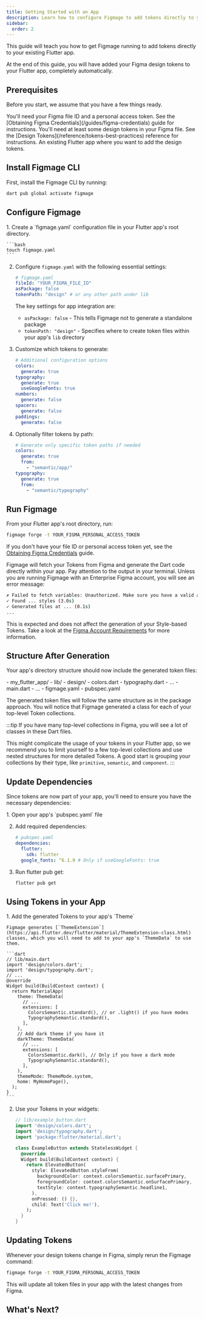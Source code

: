 ```yaml
---
title: Getting Started with an App
description: Learn how to configure Figmage to add tokens directly to your existing Flutter app.
sidebar:
  order: 2
---
```



This guide will teach you how to get Figmage running to add tokens directly to your existing Flutter app.

At the end of this guide, you will have added your Figma design tokens to your Flutter app, completely automatically.

<LinkCard 
    title='📦 Generate a Package Instead' 
    description='Figmage also supports generating a standalone design package.'
    href="/guides/getting-started"
/>

## Prerequisites

Before you start, we assume that you have a few things ready.

<Card title="Figma Credentials" icon="seti:figma" >
You'll need your Figma file ID and a personal access token.
See the [Obtaining Figma Credentials](/guides/figma-credentials) guide for instructions.
</Card>

<Card title="Design Tokens" icon="open-book" >
You'll need at least some design tokens in your Figma file.
See the [Design Tokens](/reference/tokens-best-practices) reference for instructions.
</Card>

<Card title="Flutter App" icon="rocket">
An existing Flutter app where you want to add the design tokens.
</Card>

## Install Figmage CLI

First, install the Figmage CLI by running:

```bash
dart pub global activate figmage
```

## Configure Figmage

<Steps>
1. Create a `figmage.yaml` configuration file in your Flutter app's root directory.

    ```bash
    touch figmage.yaml
    ```

2. Configure `figmage.yaml` with the following essential settings:

    ```yaml
    # figmage.yaml
    fileId: "YOUR_FIGMA_FILE_ID"
    asPackage: false
    tokenPath: "design" # or any other path under lib
    ```

    The key settings for app integration are:
    - `asPackage: false` - This tells Figmage not to generate a standalone package
    - `tokenPath: "design"` - Specifies where to create token files within your app's `lib` directory

3. Customize which tokens to generate:

    ```yaml
    # Additional configuration options
    colors:
      generate: true
    typography:
      generate: true
      useGoogleFonts: true
    numbers:
      generate: false
    spacers:
      generate: false
    paddings:
      generate: false
    ```

4. Optionally filter tokens by path:

    ```yaml
    # Generate only specific token paths if needed
    colors:
      generate: true
      from:
        - "semantic/app/"
    typography:
      generate: true
      from:
        - "semantic/typography"
    ```
</Steps>

## Run Figmage

From your Flutter app's root directory, run:

```bash
figmage forge -t YOUR_FIGMA_PERSONAL_ACCESS_TOKEN
```

If you don't have your file ID or personal access token yet, see the [Obtaining Figma Credentials](/guides/figma-credentials) guide.

Figmage will fetch your Tokens from Figma and generate the Dart code directly within your app.
Pay attention to the output in your terminal.
Unless you are running Figmage with an Enterprise Figma account, you will see an error message:
```bash {1}
✗ Failed to fetch variables: Unauthorized. Make sure you have a valid access token that can access the file and that you are a Figma Enterprise team member. (0.7s)
✓ Found ... styles (3.0s)
✓ Generated files at ... (0.1s)
...
```
This is expected and does not affect the generation of your Style-based Tokens.
Take a look at the [Figma Account Requirements](/reference/account-requirements) for more information.

## Structure After Generation

Your app's directory structure should now include the generated token files:

<FileTree>
- my_flutter_app/
  - lib/
    - design/
      - colors.dart
      - typography.dart
      - ...
    - main.dart
    - ...
  - figmage.yaml
  - pubspec.yaml
</FileTree>

The generated token files will follow the same structure as in the package approach. You will notice that Figmage generated a class for each of your top-level Token collections.

:::tip
If you have many top-level collections in Figma, you will see a lot of classes in these Dart files.

This might complicate the usage of your tokens in your Flutter app, so we recommend you to limit yourself to
a few top-level collections and use nested structures for more detailed Tokens.
A good start is grouping your collections by their type, like `primitive`, `semantic`, and `component`.
:::

## Update Dependencies

Since tokens are now part of your app, you'll need to ensure you have the necessary dependencies:

<Steps>
1. Open your app's `pubspec.yaml` file

2. Add required dependencies:

    ```yaml
    # pubspec.yaml
    dependencies:
      flutter:
        sdk: flutter
      google_fonts: ^6.1.0 # Only if useGoogleFonts: true
    ```

3. Run flutter pub get:

    ```bash
    flutter pub get
    ```
</Steps>

## Using Tokens in your App

<Steps>
1. Add the generated Tokens to your app's `Theme`

    Figmage generates [`ThemeExtension`](https://api.flutter.dev/flutter/material/ThemeExtension-class.html)
    classes, which you will need to add to your app's `ThemeData` to use them.

    ```dart
    // lib/main.dart
    import 'design/colors.dart';
    import 'design/typography.dart';
    // ...
    @override
    Widget build(BuildContext context) {
      return MaterialApp(
        theme: ThemeData(
          // ...
          extensions: [
            ColorsSemantic.standard(), // or .light() if you have modes
            TypographySemantic.standard(),
          ],
        ),
        // Add dark theme if you have it
        darkTheme: ThemeData(
          // ...
          extensions: [
            ColorsSemantic.dark(), // Only if you have a dark mode
            TypographySemantic.standard(),
          ],
        ),
        themeMode: ThemeMode.system,
        home: MyHomePage(),
      );
    }
    ```

2. Use your Tokens in your widgets:

    ```dart
    // lib/example_button.dart
    import 'design/colors.dart';
    import 'design/typography.dart';
    import 'package:flutter/material.dart';

    class ExampleButton extends StatelessWidget {
      @override
      Widget build(BuildContext context) {
        return ElevatedButton(
          style: ElevatedButton.styleFrom(
            backgroundColor: context.colorsSemantic.surfacePrimary,
            foregroundColor: context.colorsSemantic.onSurfacePrimary,
            textStyle: context.typographySemantic.headline1,
          ),
          onPressed: () {},
          child: Text('Click me!'),
        );
      }
    }
    ```
</Steps>

## Updating Tokens

Whenever your design tokens change in Figma, simply rerun the Figmage command:

```bash
figmage forge -t YOUR_FIGMA_PERSONAL_ACCESS_TOKEN
```

This will update all token files in your app with the latest changes from Figma.

## What's Next?

<LinkCard 
    title='Configuration Options' 
    description='Explore all configuration options to customize your token generation.'
    href="/reference/configuration-options"
/>

<LinkCard 
    title='Getting Started with Packages' 
    description='Learn about the package-based approach if you need more flexibility.'
    href="/guides/getting-started"
/>
